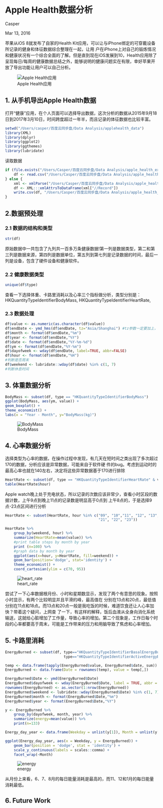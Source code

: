 Apple Health数据分析
========================================================
Casper

Mar 13, 2016

苹果从iOS 8就发布了自家的Health Kit应用，可以让与iPhone绑定的可穿戴设备所记录的健身和体征数据综合整理在一起，让用
户在iPhone上对自己的锻炼情况和健康状况有一个综合全面的了解。但是直到现在iOS发展到10，Health应用除了呈现每日/每周的健康数据总结之外，能够说明的健康问题实在有限，幸好苹果开放了导出功能让用户可以自己分析。

![Apple Health应用](apple health.PNG)

## 1. 从手机导出Apple Health数据
打开“健康”应用，在个人页面可以选择导出数据，这次分析的数据从2015年9月18日到2017年3月10日，时间跨度超过一年半，而且记录的体征数据也比较丰富。

```r
setwd("/Users/casper/百度云同步盘/Data Analysis/applehealth_data")
library(XML)
library(dplyr)
library(ggplot2)
library(ggthemes)
library(lubridate)
```

读取数据
```r
if (file.exists("/Users/Casper/百度云同步盘/Data Analysis/apple_health_export/data.csv")){
    df <- read.csv("/Users/Casper/百度云同步盘/Data Analysis/apple_health_export/data.csv")
} else {
    xml <- xmlParse("/Users/Casper/百度云同步盘/Data Analysis/apple_health_export/导出.xml")
    df <- XML:::xmlAttrsToDataFrame(xml["//Record"])
    write.csv(df, "/Users/Casper/百度云同步盘/Data Analysis/apple_health_export/data.csv")
}
```

## 2.数据预处理
### 2.1 数据的结构和类型
```r
str(df)
```
原始数据中一共包含了九列共一百多万条健康数据!第一列是数据类型，第二和第三列是数据来源，第四列是数据单位，第五列到第七列是记录数据的时间，最后一列是设备，包含了硬件设备和健康软件。

### 2.2 健康数据类型
```r
unique(df$type)
```
查看一下选择体重、卡路里消耗以及心率三个指标做分析，类型分别是：
HKQuantityTypeIdentifierBodyMass, HKQuantityTypeIdentifierHeartRate,

### 2.3 数据处理
```r
df$value <- as.numeric(as.character(df$value))
df$endDate <- ymd_hms(df$endDate, tz="Asia/Shanghai") #tz参数一定要加上，不加上会以UTC时间计算
df$month <- format(df$endDate,"%m")
df$year <- format(df$endDate,"%Y")
df$date <- format(df$endDate,"%Y-%m-%d")
df$ym <- format(df$endDate,"%Y-%m")
df$dayofweek <- wday(df$endDate, label=TRUE, abbr=FALSE)
df$hour <- format(df$endDate,"%H")
#判断是否周末
df$weekend <- lubridate::wday(df$date) %in% c(1, 7)
#判断休息时间
```

## 3. 体重数据分析
```r
BodyMass <- subset(df, type == "HKQuantityTypeIdentifierBodyMass")
ggplot(BodyMass, aes(ym, value)) + 
geom_boxplot() +
theme_economist() + 
labs(x = "Year - Month", y="BodyMass(kg)")
```
![BodyMass](BodyMass.JPG)

## 4. 心率数据分析
选择类型为心率的数据，在操作过程中发现，有几天在短时间之类出现了多次超过170的数据，分析应该是异常数据，可能来自于软件硬
件的bug。考虑到运动时的最高心率也就在140左右，决定将这些异常数据基于170进行排除
```r
HeartRate <- subset(df, type == "HKQuantityTypeIdentifierHeartRate" & value < 170)
table(HeartRate$hour)
```
Apple watch晚上处于充电状态，所以记录的次数应该非常少，查看小时区段的数据计数，上午9点到晚上11点的记录数是明显高于0点到
上午8点的，于是选择9点-23点区间进行分析
```r
HeartRate <- subset(HeartRate, hour %in% c("09", "10","11", "12", "13", "14", "15", "16", "17", "18", "19", "20",
                                           "21", "22", "23"))

HeartRate %>%
    group_by(weekend, hour) %>%
    summarize(HeartRate=mean(value)) %>%
    #print table steps by month by year
    print (n=100) %>%
    #graph data by month by year
    ggplot(aes(x=hour, y=HeartRate, fill=weekend)) + 
    geom_bar(position='dodge', stat='identity') +
    theme_economist() + 
    coord_cartesian(ylim = c(70, 95))
```
![heart_rate](heart_rate.JPG)

尝试了一下心率数据根月份、小时和星期数显示，发现了两个有意思的现象。按照小时显示，有两个比较明显并且平滑的峰，最高值在
分别在13点和20点，最低值分别在11点和18点。而13点和20点一般是我吃饭的时候，难道饮食还让人心率加快？带着这个疑问，上网查
了一下，有这样的解释，饭后血液从全身向消化系统输送，这就给心脏增加了工作量，导致心率的增加。第二个现象是，工作日每个时
段的心率都要高于周末，可能是工作带来的压力和用脑导致了焦虑和心率增加。

## 5. 卡路里消耗
```r
EnergyBurned <- subset(df, type=="HKQuantityTypeIdentifierBasalEnergyBurned"|
                           type=="HKQuantityTypeIdentifierActiveEnergyBurned")

temp <- data.frame(tapply(EnergyBurned$value, EnergyBurned$date, sum))
EnergyBurned <- data.frame(Date = rownames(temp), value = temp[,])

EnergyBurned$Date <- ymd(EnergyBurned$Date)
EnergyBurned$dayofweek <- wday(EnergyBurned$Date, label = TRUE, abbr = TRUE)
rownames(EnergyBurned) <- as.vector(1:nrow(EnergyBurned))
EnergyBurned$weekend <- lubridate::wday(EnergyBurned$Date) %in% c(1, 7)
EnergyBurned$month <- format(EnergyBurned$Date,"%m")
EnergyBurned$year <- format(EnergyBurned$Date,"%Y")

y <- EnergyBurned %>%
    group_by(dayofweek, month, year) %>%
    summarize(energy=mean(value)) %>%
    print(n=133)

Energy_day_year <- data.frame(Weekday = unlist(y[1]), Month = unlist(y[2]), EnergyBurned = unlist(y[4]))

ggplot(Energy_day_year, aes(x = Weekday, y = EnergyBurned)) + 
    geom_bar(position = 'dodge', stat = 'identity') +
    scale_y_continuous(labels = scales::comma) +
    facet_wrap(~Month)
```
![energy](energy.JPG)

从月份上来看，6、7、8月的每日能量消耗是最高的，而11、12和1月的每日能量消耗最低。

## 6. Future Work
